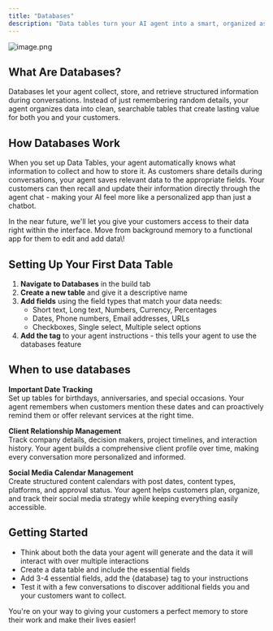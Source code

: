 ```yaml
---
title: "Databases"
description: "Data tables turn your AI agent into a smart, organized assistant that remembers and structures important information for your customers. Think of it as giving your agent a perfect memory, structured by you to meet your customers' goals."
---
```


![image.png](/images/image.png)

## What Are Databases?

Databases let your agent collect, store, and retrieve structured information during conversations. Instead of just remembering random details, your agent organizes data into clean, searchable tables that create lasting value for both you and your customers.

## How Databases Work

When you set up Data Tables, your agent automatically knows what information to collect and how to store it. As customers share details during conversations, your agent saves relevant data to the appropriate fields. Your customers can then recall and update their information directly through the agent chat - making your AI feel more like a personalized app than just a chatbot.

<Note>
  In the near future, we'll let you give your customers access to their data right within the interface. Move from background memory to a functional app for them to edit and add data\!
</Note>

## Setting Up Your First Data Table

1. **Navigate to Databases** in the build tab
2. **Create a new table** and give it a descriptive name
3. **Add fields** using the field types that match your data needs:
   - Short text, Long text, Numbers, Currency, Percentages
   - Dates, Phone numbers, Email addresses, URLs
   - Checkboxes, Single select, Multiple select options
4. **Add the  tag** to your agent instructions - this tells your agent to use the databases feature

## When to use databases

**Important Date Tracking**\
Set up tables for birthdays, anniversaries, and special occasions. Your agent remembers when customers mention these dates and can proactively remind them or offer relevant services at the right time.

**Client Relationship Management**\
Track company details, decision makers, project timelines, and interaction history. Your agent builds a comprehensive client profile over time, making every conversation more personalized and informed.

**Social Media Calendar Management**\
Create structured content calendars with post dates, content types, platforms, and approval status. Your agent helps customers plan, organize, and track their social media strategy while keeping everything easily accessible.

## Getting Started

- Think about both the data your agent will generate and the data it will interact with over multiple interactions
- Create a data table and include the essential fields 
- Add 3-4 essential fields, add the {database} tag to your instructions
- Test it with a few conversations to discover additional fields you and your customers want to collect.

You're on your way to giving your customers a perfect memory to store their work and make their lives easier\!